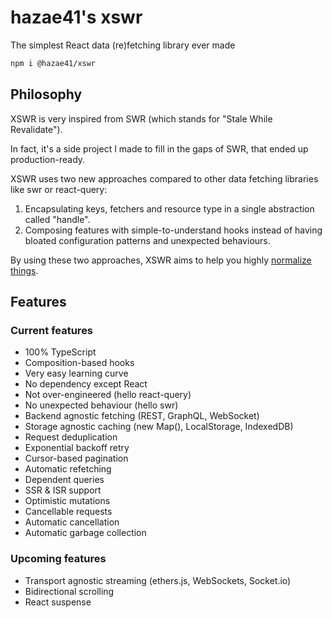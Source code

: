 # hazae41's xswr

The simplest React data (re)fetching library ever made

```bash
npm i @hazae41/xswr
```

## Philosophy

XSWR is very inspired from SWR (which stands for "Stale While Revalidate").

In fact, it's a side project I made to fill in the gaps of SWR, that ended up production-ready.

XSWR uses two new approaches compared to other data fetching libraries like swr or react-query:
1) Encapsulating keys, fetchers and resource type in a single abstraction called "handle".
2) Composing features with simple-to-understand hooks instead of having bloated configuration patterns and unexpected behaviours.

By using these two approaches, XSWR aims to help you highly [normalize things](/patterns/normalization).

## Features

### Current features 

- 100% TypeScript
- Composition-based hooks
- Very easy learning curve
- No dependency except React
- Not over-engineered (hello react-query)
- No unexpected behaviour (hello swr)
- Backend agnostic fetching (REST, GraphQL, WebSocket)
- Storage agnostic caching (new Map(), LocalStorage, IndexedDB)
- Request deduplication
- Exponential backoff retry
- Cursor-based pagination
- Automatic refetching
- Dependent queries
- SSR & ISR support
- Optimistic mutations
- Cancellable requests
- Automatic cancellation
- Automatic garbage collection

### Upcoming features

- Transport agnostic streaming (ethers.js, WebSockets, Socket.io)
- Bidirectional scrolling
- React suspense